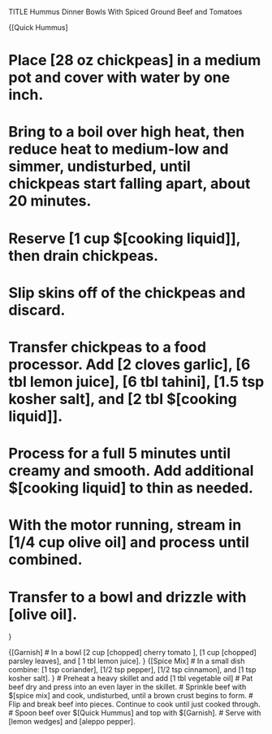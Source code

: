 TITLE Hummus Dinner Bowls With Spiced Ground Beef and Tomatoes

{[Quick Hummus]

# Place [28 oz chickpeas] in a medium pot and cover with water by one inch. 
# Bring to a boil over high heat, then reduce heat to medium-low and simmer, undisturbed, until chickpeas start falling apart, about 20 minutes. 
# Reserve [1 cup $[cooking liquid]], then drain chickpeas.
# Slip skins off of the chickpeas and discard.
# Transfer chickpeas to a food processor. Add [2 cloves garlic], [6 tbl lemon juice], [6 tbl tahini], [1.5 tsp kosher salt], and [2 tbl $[cooking liquid]].
# Process for a full 5 minutes until creamy and smooth. Add additional $[cooking liquid] to thin as needed.
# With the motor running, stream in [1/4 cup olive oil] and process until combined. 
# Transfer to a bowl and drizzle with [olive oil].

}

{[Garnish]
# In a bowl [2 cup [chopped] cherry tomato ], [1 cup [chopped] parsley leaves], and [ 1 tbl lemon juice].
}
{[Spice Mix]
# In a small dish combine: [1 tsp coriander], [1/2 tsp pepper], [1/2 tsp cinnamon], and [1 tsp kosher salt].
}
# Preheat a heavy skillet and add [1 tbl vegetable oil]
# Pat beef dry and  press into an even layer in the skillet. 
# Sprinkle beef with $[spice mix] and cook, undisturbed, until a brown crust begins to form.
# Flip and break beef into pieces. Continue to cook until just cooked through.
# Spoon beef over $[Quick Hummus] and top with $[Garnish].
# Serve with [lemon wedges] and [aleppo pepper].


